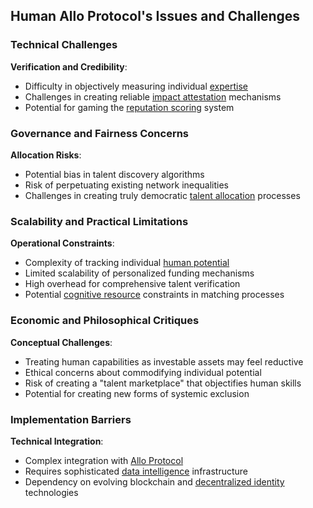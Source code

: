 ## Human Allo Protocol's Issues and Challenges

### Technical Challenges

**Verification and Credibility**:
- Difficulty in objectively measuring individual [expertise](/docs/attributes/expertise.md)
- Challenges in creating reliable [impact attestation](/docs/mechanisms/impact-measurement.md) mechanisms
- Potential for gaming the [reputation scoring](/docs/mechanisms/reputation-scoring.md) system

### Governance and Fairness Concerns

**Allocation Risks**:
- Potential bias in talent discovery algorithms
- Risk of perpetuating existing network inequalities
- Challenges in creating truly democratic [talent allocation](/docs/mechanisms/talent-allocation.md) processes

### Scalability and Practical Limitations

**Operational Constraints**:
- Complexity of tracking individual [human potential](/docs/concepts/human-potential.md)
- Limited scalability of personalized funding mechanisms
- High overhead for comprehensive talent verification
- Potential [cognitive resource](/docs/concepts/cognitive-resources.md) constraints in matching processes

### Economic and Philosophical Critiques

**Conceptual Challenges**:
- Treating human capabilities as investable assets may feel reductive
- Ethical concerns about commodifying individual potential
- Risk of creating a "talent marketplace" that objectifies human skills
- Potential for creating new forms of systemic exclusion

### Implementation Barriers

**Technical Integration**:
- Complex integration with [Allo Protocol](/docs/protocols/allo-protocol.md)
- Requires sophisticated [data intelligence](/docs/mechanisms/data-intelligence.md) infrastructure
- Dependency on evolving blockchain and [decentralized identity](/docs/concepts/decentralized-identity.md) technologies

